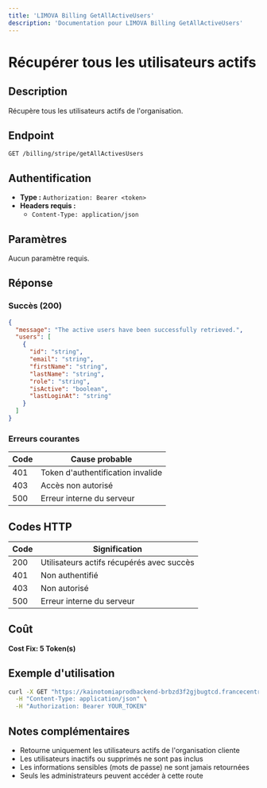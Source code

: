 ```yaml
---
title: 'LIMOVA Billing GetAllActiveUsers'
description: 'Documentation pour LIMOVA Billing GetAllActiveUsers'
---
```


# Récupérer tous les utilisateurs actifs

## Description
Récupère tous les utilisateurs actifs de l'organisation.

## Endpoint
```
GET /billing/stripe/getAllActivesUsers
```

## Authentification
- **Type :** `Authorization: Bearer <token>`
- **Headers requis :**
  - `Content-Type: application/json`

## Paramètres
Aucun paramètre requis.

## Réponse

### Succès (200)
```json
{
  "message": "The active users have been successfully retrieved.",
  "users": [
    {
      "id": "string",
      "email": "string",
      "firstName": "string",
      "lastName": "string",
      "role": "string",
      "isActive": "boolean",
      "lastLoginAt": "string"
    }
  ]
}
```

### Erreurs courantes

| Code | Cause probable |
|------|----------------|
| 401 | Token d'authentification invalide |
| 403 | Accès non autorisé |
| 500 | Erreur interne du serveur |

## Codes HTTP

| Code | Signification |
|------|---------------|
| 200 | Utilisateurs actifs récupérés avec succès |
| 401 | Non authentifié |
| 403 | Non autorisé |
| 500 | Erreur interne du serveur |

## Coût
**Cost Fix: 5 Token(s)**

## Exemple d'utilisation

```bash
curl -X GET "https://kainotomiaprodbackend-brbzd3f2gjbugtcd.francecentral-01.azurewebsites.net/billing/stripe/getAllActivesUsers" \
  -H "Content-Type: application/json" \
  -H "Authorization: Bearer YOUR_TOKEN"
```

## Notes complémentaires
- Retourne uniquement les utilisateurs actifs de l'organisation cliente
- Les utilisateurs inactifs ou supprimés ne sont pas inclus
- Les informations sensibles (mots de passe) ne sont jamais retournées
- Seuls les administrateurs peuvent accéder à cette route 

